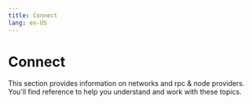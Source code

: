 ```yaml
---
title: Connect
lang: en-US
---
```



# Connect

This section provides information on networks and rpc & node providers. You'll find reference to help you understand and work with these topics.

<Cards>
  <Card title="Networks" href="/builders/tools/connect/networks" />

  <Card title="Rpc & node providers" href="/builders/tools/connect/rpc-providers" />
</Cards>

